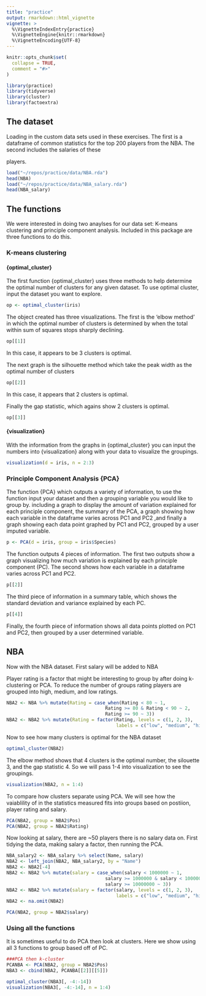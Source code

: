 ```yaml
---
title: "practice"
output: rmarkdown::html_vignette
vignette: >
  %\VignetteIndexEntry{practice}
  %\VignetteEngine{knitr::rmarkdown}
  %\VignetteEncoding{UTF-8}
---
```


```r
knitr::opts_chunk$set(
  collapse = TRUE,
  comment = "#>"
)
```

```r
library(practice)
library(tidyverse)
library(cluster)
library(factoextra)
```

## The dataset
Loading in the custom data sets used in these exercises. The first is a dataframe of common statistics for the top 200 players from the NBA. The second includes the salaries of these 

players. 
```r
load("~/repos/practice/data/NBA.rda")
head(NBA)
load("~/repos/practice/data/NBA_salary.rda")
head(NBA_salary)
```

## The functions
We were interested in doing two anaylses for our data set: K-means clustering and principle component analysis. Included in this package are three functions to do this. 

### K-means clustering
#### {optimal_cluster}
The first function {optimal_cluster} uses three methods to help determine the optimal number of clusters for any given dataset. To use optimal cluster, input the dataset you want to explore.

```r
op <- optimal_cluster(iris)
```

The object created has three visualizations. The first is the 'elbow method' in which the optimal number of clusters is determined by when the total within sum of squares stops sharply declining.

```r
op[[1]]
```

In this case, it appears to be 3 clusters is optimal.

The next graph is the silhouette method which take the peak width as the optimal number of clusters

```r
op[[2]]
```

In this case, it appears that 2 clusters is optimal.

Finally the gap statistic, which agains show 2 clusters is optimal.

```r
op[[3]]
```

#### {visualization}
With the information from the graphs in {optimal_cluster} you can input the numbers into {visualization} along with your data to visualize the groupings.

```r
visualization(d = iris, n = 2:3)
```


### Principle Component Analysis {PCA}
The function {PCA} which outputs a variety of information, to use the function input your dataset and then a grouping variable you would like to group by. including a graph to display the amount of variation explained for each principle component, the summary of the PCA, a graph showing how each variable in the dataframe varies across PC1 and PC2 ,and finally a graph showing each data point graphed by PC1 and PC2, grouped by a user imputed variable.

```r
p <- PCA(d = iris, group = iris$Species)
```

The function outputs 4 pieces of information. The first two outputs show a graph visualizing how much variation is explained by each principle component (PC). The second shows how each variable in a dataframe varies across PC1 and PC2.

```r
p[[2]]
```

The third piece of information in a summary table, which shows the standard deviation and variance explained by each PC.

```r
p[[4]]
```

Finally, the fourth piece of information shows all data points plotted on PC1 and PC2, then grouped by a user determined variable.

## NBA
Now with the NBA dataset. First salary will be added to NBA

Player rating is a factor that might be interesting to group by after doing k-clustering or PCA. To reduce the number of groups rating players are grouped into high, medium, and low ratings.

```r
NBA2 <- NBA %>% mutate(Rating = case_when(Rating < 80 ~ 1,
                                    Rating >= 80 & Rating < 90 ~ 2,
                                    Rating >= 90 ~ 3))
NBA2 <- NBA2 %>% mutate(Rating = factor(Rating, levels = c(1, 2, 3),
                                        labels = c("low", "medium", "high")))
```

Now to see how many clusters is optimal for the NBA dataset
```r
optimal_cluster(NBA2)
```

The elbow method shows that 4 clusters is the optimal number, the silouette 3, and the gap statistic 4. So we will pass 1-4 into visualization to see the groupings.

```r
visualization(NBA2, n = 1:4)
```

To compare how clusters separate using PCA. We will see how the vaiablility of in the statistics measured fits into groups based on postiion, player rating and salary.

```r
PCA(NBA2, group = NBA2$Pos)
PCA(NBA2, group = NBA2$Rating)
```

Now looking at salary, there are ~50 players there is no salary data on. First tidying the data, making salary a factor, then running the PCA.

```r
NBA_salary2 <- NBA_salary %>% select(Name, salary)
NBA2 <- left_join(NBA2, NBA_salary2, by = "Name")
NBA2 <- NBA2[-4]
NBA2 <- NBA2 %>% mutate(salary = case_when(salary < 1000000 ~ 1,
                                    salary >= 1000000 & salary < 10000000 ~ 2,
                                    salary >= 10000000 ~ 3))
NBA2 <- NBA2 %>% mutate(salary = factor(salary, levels = c(1, 2, 3),
                                        labels = c("low", "medium", "high")))
NBA2 <- na.omit(NBA2)

PCA(NBA2, group = NBA2$salary)
```

### Using all the functions

It is sometimes useful to do PCA then look at clusters. Here we show using all 3 functions to group based off of PC.

```r
###PCA then k-cluster
PCANBA <- PCA(NBA2, group = NBA2$Pos)
NBA3 <- cbind(NBA2, PCANBA[[2]][[5]])

optimal_cluster(NBA3[, -4:-14])
visualization(NBA3[, -4:-14], n = 1:4)

```
